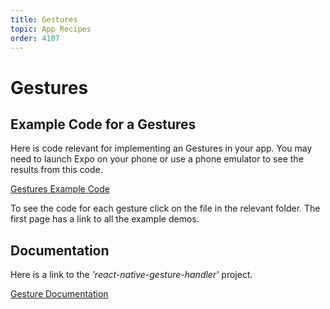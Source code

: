 ```yaml
---
title: Gestures
topic: App Recipes
order: 4107
---
```


# Gestures

## Example Code for a Gestures

Here is code relevant for implementing an Gestures in your app. You may need to launch Expo on your phone or use a phone emulator to see the results from this code.

<a href='https://snack.expo.io/@jeremyjgyoung/gestures-example' target='_blank' class="mdxLink">
    Gestures Example Code
</a>

To see the code for each gesture click on the file in the relevant folder. The first page has a link to all the example demos.

## Documentation

Here is a link to the *'react-native-gesture-handler'* project.

<a href='https://github.com/software-mansion/react-native-gesture-handler' target='_blank' class="mdxLink">
    Gesture Documentation
</a>